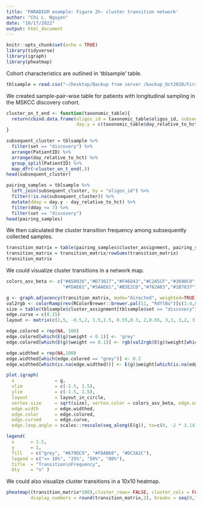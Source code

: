 ```yaml
---
title: 'PARADIGM example: Figure 2h- cluster transition network'
author: "Chi L. Nguyen"
date: "10/17/2022"
output: html_document
---
```


```r
knitr::opts_chunk$set(echo = TRUE)
library(tidyverse)
library(igraph)
library(pheatmap)
```

Cohort characteristics are outlined in 'tblsample' table.

```r

tblsample = read.csv("~/Desktop/Backup from server /backup_Oct2020/First rotation - VDB/Data - ASV/Sept7_rebuttal/deposited dataset/tblsample_cohort_master_table_deid_MSKCC_9674_Duke_500_101222.csv")

```

We created sample-pair-wise table for patients with longitudinal sampling in the MSKCC discovery cohort. 

```r

cluster_on_t_end <- function(taxonomic_table){
  return(cbind.data.frame(oligos_id = taxonomic_table$oligos_id, subsequent_cluster = c(taxonomic_table$cluster_assignment[-1],NA), 
                          day.y = c(taxonomic_table$day_relative_to_hct[-1],NA)) )
}

subsequent_cluster = tblsample %>%
  filter(set == "discovery") %>% 
  arrange(PatientID) %>% 
  arrange(day_relative_to_hct) %>% 
  group_split(PatientID) %>%
  map_dfr(~cluster_on_t_end(.))
head(subsequent_cluster)

pairing_samples = tblsample %>% 
  left_join(subsequent_cluster, by = "oligos_id") %>% 
  filter(!is.na(subsequent_cluster)) %>% 
  mutate(dday = day.y - day_relative_to_hct) %>% 
  filter(dday <= 7) %>% 
  filter(set == "discovery")
head(pairing_samples)

```

We then calculated the cluster transition frequency among subsequently collected samples. 

```r

transition_matrix = table(pairing_samples$cluster_assignment, pairing_samples$subsequent_cluster)
transition_matrix = transition_matrix/rowSums(transition_matrix)
transition_matrix
```

We could visualize cluster transitions in a network map. 

```r

colors_asv_beta <- c("#A50026","#D73027","#F46D43","#C2A5CF","#3690C0",
                     "#FDAE61","#5AAE61","#B3E2CD","#762A83","#1B7837")

g <- graph.adjacency(transition_matrix, mode="directed", weighted=TRUE)
val2rgb <- colorRamp(rev(RColorBrewer::brewer.pal(11, "RdYlBu")[c(1:4,8:10)]), bias = 1)
size = table(tblsample$cluster_assignment[tblsample$set == "discovery"])
edge.curve = c(0.15)
layout <- matrix(c(1,5, -0.5,2, 1.5,1.5, 0.55,0.3, 2,0.65, 3,1, 3,2, 3,3, 6,6, 7,7), nrow=10, ncol=2, byrow=T)

edge.colored = rep(NA, 100)
edge.colored[which(E(g)$weight < 0.1)] <- 'grey'
edge.colored[which(E(g)$weight >= 0.1)] <- rgb(val2rgb(E(g)$weight[which(E(g)$weight >= 0.1)]) / 255)

edge.widthed = rep(NA,100)
edge.widthed[which(edge.colored == "grey")] <- 0.2
edge.widthed[which(is.na(edge.widthed))] <- E(g)$weight[which(is.na(edge.widthed))] * 8

plot.igraph(
  x               = g,
  xlim            = c(-1.5, 1.5),
  ylim            = c(-1.5, 1.5),
  layout          = layout_in_circle,
  vertex.size     = sqrt(size), vertex.color = colors_asv_beta, edge.arrow.size = 0.25,
  edge.width      = edge.widthed,
  edge.color      = edge.colored,
  edge.curved     = edge.curve, 
  edge.loop.angle = scales::rescale(seq_along(E(g)), to=c(0, -2 * 3.14)) )

legend(
  x      = 1.5, 
  y      = 1, 
  fill   = c("grey", "#679DC9", "#FDAB60", "#DC3A2C"), 
  legend = c("<= 10%", "25%", "50%", "80%"), 
  title  = "Transition\nFrequency", 
  bty    = "n" )

```

We could also visualize cluster transitions in a 10x10 heatmap. 

```r

pheatmap((transition_matrix*100),cluster_rows= FALSE, cluster_cols = FALSE,
         display_numbers = round(transition_matrix,2), breaks = seq(0,100,by=1))

```